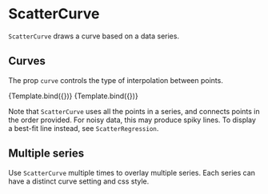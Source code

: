 
# ScatterCurve

<Meta title="Addons/XY/ScatterCurve" />

`ScatterCurve` draws a curve based on a data series.

<ArgsTable of={ScatterCurve} />

## Curves

The prop `curve` controls the type of interpolation between points.

<Canvas>
    <Story
        name="linear curve"
        args={{
            ids: ['quadratic'],
            curve: 'Linear',
        }}
        component={ScatterCurve}
        decorators={[ChartScatterDecorator]}
    >
        {Template.bind({})}
    </Story>
    <Story
        name="step curve"
        args={{
            ids: ['quadratic'],
            curve: 'Step',
        }}
        component={ScatterCurve}
        decorators={[ChartScatterDecorator]}
    >
        {Template.bind({})}
    </Story>
</Canvas>

Note that `ScatterCurve` uses all the points in a series, and connects points in the order provided. For noisy data, this may produce spiky lines. To display a best-fit line instead, see `ScatterRegression`.

## Multiple series

Use `ScatterCurve` multiple times to overlay multiple series. Each series can have a distinct curve setting and css style.

<Canvas>
    <Story name="multiple series">
        <Chart size={[400, 300]} padding={[40, 40, 60, 60]} style={{ display: 'inline-block' }}>
            <Scatter
                data={data}
                x={'x'}
                y={'y'}
                r={5}
                scaleX={{
                    variant: 'linear',
                    domain: [0, 'auto'],
                }}
                scaleY={{
                    variant: 'linear',
                    domain: [0, 'auto'],
                }}
            >
                <Axis variant={'bottom'} label={'x (a.u.)'} />
                <Axis variant={'left'} label={'y (a.u.)'} />
                <ScatterCurve ids={['linear']} curve="Step" style={{ strokeWidth: 3 }} />
                <ScatterCurve
                    ids={['quadratic']}
                    curve="Linear"
                    style={{ strokeDasharray: '6 6', strokeWidth: 3 }}
                />
            </Scatter>
        </Chart>
    </Story>
</Canvas>
